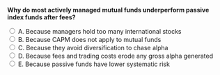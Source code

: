 ::: {.question-block}

<form onsubmit="event.preventDefault(); checkAnswer('module5_mcq_q21')" data-correct-answer="D">
<strong style="display: block;">Why do most actively managed mutual funds underperform passive index funds after fees?</strong>

<label><input type="radio" name="module5_mcq_q21" value="A"> A. Because managers hold too many international stocks</label><br>
<label><input type="radio" name="module5_mcq_q21" value="B"> B. Because CAPM does not apply to mutual funds</label><br>
<label><input type="radio" name="module5_mcq_q21" value="C"> C. Because they avoid diversification to chase alpha</label><br>
<label><input type="radio" name="module5_mcq_q21" value="D"> D. Because fees and trading costs erode any gross alpha generated</label><br>
<label><input type="radio" name="module5_mcq_q21" value="E"> E. Because passive funds have lower systematic risk</label><br>
</form>

<div id="feedback-module5_mcq_q21" class="feedback" data-status="" style="display:none;">
✅ Correct: D. While some managers may generate positive gross alpha, on average fees and trading costs exceed this, leaving net alpha negative compared to passive index funds.
</div>

:::

